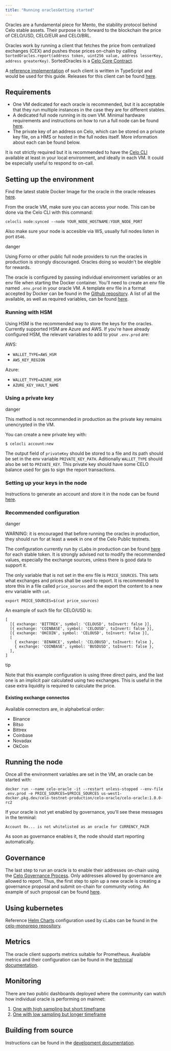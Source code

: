 ```yaml
---
title: "Running oraclesGetting started"
---
```


Oracles are a fundamental piece for Mento, the stability protocol behind Celo stable assets. Their purpose is to forward to the blockchain the price of CELO/USD, CELO/EUR and CELO/BRL.

Oracles work by running a client that fetches the price from centralized exchanges (CEX) and pushes those prices on-chain by calling `SortedOracles.report(address token, uint256 value, address lesserKey, address greaterKey)`. SortedOracles is a [Celo Core Contract](/community/release-process/smart-contracts).

A [reference implementation](https://github.com/celo-org/celo-oracle) of such client is written in TypeScript and would be used for this guide. Releases for this client can be found [here](https://github.com/celo-org/celo-oracle/releases).

## Requirements[](#requirements "Direct link to heading")

* One VM dedicated for each oracle is recommended, but it is acceptable that they run multiple instances in the case they are for different stables.
* A dedicated full node running in its own VM. Minimal hardware requirements and instructions on how to run a full node can be found [here](/validator/run/mainnet#:~:text=Full%20nodes%20play%20a%20special,other%20full%20nodes%20and%20validators.).
* The private key of an address on Celo, which can be stored on a private key file, on a HMS or hosted in the full nodes itself. More information about each can be found below.

It is not strictly required but it is recommended to have the [Celo CLI](/cli#what-is-the-celo-cli) available at least in your local environment, and ideally in each VM. It could be especially useful to respond to on-call.

## Setting up the environment[](#setting-up-the-environment "Direct link to heading")

Find the latest stable Docker Image for the oracle in the oracle releases [here](https://github.com/celo-org/celo-oracle/releases).

From the oracle VM, make sure you can access your node. This can be done via the Celo CLI with this command:

`celocli node:synced --node YOUR_NODE_HOSTNAME:YOUR_NODE_PORT`

Also make sure your node is accesible via WS, usually full nodes listen in port `8546`.

danger

Using Forno or other public full node providers to run the oracles in production is strongly discouraged. Oracles doing so wouldn't be elegible for rewards.

The oracle is configured by passing individual environment variables or an env file when starting the Docker container. You'll need to create an env file named `.env.prod` in your oracle VM. A template env file in a format accepted by Docker can be found in the [Github repository](https://github.com/celo-org/celo-oracle/blob/main/.env.prod). A list of all the available, as well as required variables, can be found [here](https://github.com/celo-org/celo-oracle/blob/main/README-config.md).

### Running with HSM[](#running-with-hsm "Direct link to heading")

Using HSM is the recommended way to store the keys for the oracles. Currently supported HSM are Azure and AWS. If you're have already configured HSM, the relevant variables to add to your `.env.prod` are:

AWS:

* `WALLET_TYPE=AWS_HSM`
* `AWS_KEY_REGION`

Azure:

* `WALLET_TYPE=AZURE_HSM`
* `AZURE_KEY_VAULT_NAME`

### Using a private key[](#using-a-private-key "Direct link to heading")

danger

This method is not recommended in production as the private key remains unencrypted in the VM.

You can create a new private key with:

`$ celocli account:new`

The output field of `privateKey` should be stored to a file and its path should be set in the env variable `PRIVATE_KEY_PATH`. Aditionally `WALLET_TYPE` should also be set to `PRIVATE_KEY`. This private key should have some CELO balance used for gas to sign the report transactions.

### Setting up your keys in the node[](#setting-up-your-keys-in-the-node "Direct link to heading")

Instructions to generate an account and store it in the node can be found [here](/validator/run/mainnet#create-an-account-and-get-its-address).

### Recommended configuration[](#recommended-configuration "Direct link to heading")

danger

WARNING: it is encouraged that before running the oracles in production, they should run for at least a week in one of the Celo Public testnets.

The configuration currently run by cLabs in production can be found [here](https://github.com/celo-org/celo-monorepo/tree/master/packages/helm-charts/oracle) for each stable token. It is strongly advised not to modify the recommended values, especially the exchange sources, unless there is good data to support it.

The only variable that is not set in the env file is `PRICE_SOURCES`. This sets what exchanges and prices shall be used to report. It is recommended to store this in a file called `price_sources` and the export the content to a new env variable with `cat`.

`export PRICE_SOURCES=$(cat price_sources)`

An example of such file for CELO/USD is:

```
[
  [{ exchange: 'BITTREX', symbol: 'CELOUSD', toInvert: false }],
  [{ exchange: 'COINBASE', symbol: 'CELOUSD', toInvert: false }],
  [{ exchange: 'OKCOIN', symbol: 'CELOUSD', toInvert: false }],
  [
    { exchange: 'BINANCE', symbol: 'CELOBUSD', toInvert: false },
    { exchange: 'COINBASE', symbol: 'BUSDUSD', toInvert: false },
  ],
]

```

tip

Note that this example configuration is using three direct pairs, and the last one is an implicit pair calculated using two exchanges. This is useful in the case extra liquidity is required to calculate the price.

#### Existing exchange connectos[](#existing-exchange-connectos "Direct link to heading")

Available connectors are, in alphabetical order:

* Binance
* Bitso
* Bittrex
* Coinbase
* Novadax
* OkCoin

## Running the node[](#running-the-node "Direct link to heading")

Once all the environment variables are set in the VM, an oracle can be started with:

`docker run --name celo-oracle -it --restart unless-stopped --env-file .env.prod -e PRICE_SOURCES=$PRICE_SOURCES us-west1-docker.pkg.dev/celo-testnet-production/celo-oracle/celo-oracle:1.0.0-rc2`

If your oracle is not yet enabled by governance, you'll see these messages in the terminal:

`Account 0x... is not whitelisted as an oracle for CURRENCY_PAIR`

As soon as governance enables it, the node should start reporting automatically.

## Governance[](#governance "Direct link to heading")

The last step to run an oracle is to enable their addresses on-chain using the [Celo Governance Process](/protocol/governance). Only addresses allowed by governance are allowed to report. Thus, the first step to spin up a new oracle is creating a governance proposal and submit on-chain for community voting. An example of such proposal can be found [here](https://github.com/celo-org/governance/blob/main/CGPs/cgp-0057.md).

## Using kubernetes[](#using-kubernetes "Direct link to heading")

Reference [Helm Charts](https://helm.sh/docs/topics/charts/) configuration used by cLabs can be found in the [celo-monorepo repository](https://github.com/celo-org/celo-monorepo/tree/master/packages/helm-charts/oracle).

## Metrics[](#metrics "Direct link to heading")

The oracle client supports metrics suitable for Prometheus. Available metrics and their configuration can be found in the [technical documentation](https://github.com/celo-org/celo-oracle/blob/main/README-metrics.md).

## Monitoring[](#monitoring "Direct link to heading")

There are two public dashboards deployed where the community can watch how individual oracle is performing on mainnet:

1. [One with high sampling but short timeframe](https://snapshots.raintank.io/dashboard/snapshot/sortedoracles%28public%29-now-2d?orgId=2)
2. [One with low sampling but longer timeframe](https://snapshots.raintank.io/dashboard/snapshot/sortedoracles%28public%29-now-1M?orgId=2)

## Building from source[](#building-from-source "Direct link to heading")

Instructions can be found in the [development documentation](https://github.com/celo-org/celo-oracle#running).